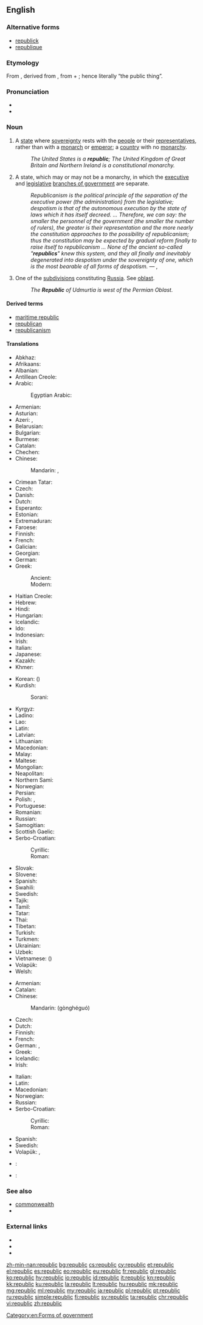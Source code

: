 ==English==

===Alternative forms===
* [[republick]] {{qualifier|obsolete}}
* [[republique]] {{qualifier|obsolete}}

===Etymology===
From {{etyl|fr|en}} {{term|république||republic|lang=fr}}, derived from {{etyl|la|en}} {{term|rēs publica||republic|lang=la}}, from {{term|rēs||thing|lang=la}} + {{term|publicus|pūblica|public|lang=la}}; hence literally “the public thing”.

===Pronunciation===
* {{audio|En-us-republic.ogg|Audio (US)}}
* {{hyphenation|re|pub|lic}}

===Noun===
{{en-noun}}

# A [[state]] where [[sovereignty]] rests with the [[people]] or their [[representatives]], rather than with a [[monarch]] or [[emperor]]; a [[country]] with no [[monarchy]].
#: ''The United States is a '''republic'''; The United Kingdom of Great Britain and Northern Ireland is a constitutional monarchy.''
# {{context|archaic|lang=en}} A state, which may or may not be a monarchy, in which the [[executive]] and [[legislative]] [[branch of government|branches of government]] are separate.
#: ''Republicanism is the political principle of the separation of the executive power (the administration) from the legislative; despotism is that of the autonomous execution by the state of laws which it has itself decreed. ... Therefore, we can say: the smaller the personnel of the government (the smaller the number of rulers), the greater is their representation and the more nearly the constitution approaches to the possibility of republicanism; thus the constitution may be expected by gradual reform finally to raise itself to republicanism ... None of the ancient so-called "'''republics'''" knew this system, and they all finally and inevitably degenerated into despotism under the sovereignty of one, which is the most bearable of all forms of despotism.'' &mdash; {{w|Immanuel Kant}}, {{w|Perpetual Peace}}
# One of the [[subdivision]]s constituting [[Russia]]. See [[oblast]].
#: ''The '''Republic''' of Udmurtia is west of the Permian Oblast.''

====Derived terms====
* [[maritime republic]]
* [[republican]]
* [[republicanism]]

====Translations====
{{trans-top|a type of state}}
* Abkhaz: {{qualifier|definite}} {{t|ab|ареспублика|tr=arespublika|sc=Cyrl}}
* Afrikaans: {{t|af|republiek}}
* Albanian: {{t|sq|republikë|f}}
* Antillean Creole: {{t|gcf|répiblik}}
* Arabic: {{t|ar|جمهورية|f|tr=jumhuriyya|sc=Arab}}
*: Egyptian Arabic: {{t|arz|جمهورية|f|tr=gumhoreya|sc=Arab}}
* Armenian: {{t|hy|հանրապետություն|tr=hanrapetut’yun}}
* Asturian: {{t+|ast|república|f}}
* Azeri: {{t|az|respublika}}, {{t|az|cümhuriyyət}}
* Belarusian: {{t|be|рэспубліка|f|tr=respúblika|sc=Cyrl}}
* Bulgarian: {{t+|bg|република|f|tr=repúblika|sc=Cyrl}}
* Burmese: {{t+|my|သမ္မတနိုင်ငံ|tr=thama̱da. nain gan|sc=Mymr}}
* Catalan: {{t|ca|república|f}}
* Chechen: {{t|ce|пачхьалкх}}
* Chinese:
*: Mandarin: {{t|cmn|共和國|sc=Hani}}, {{t+|cmn|共和国|tr=gònghéguó|sc=Hani}}
* Crimean Tatar: {{t|crh|cumhuriyet}}
* Czech: {{t+|cs|republika|f}}
* Danish: {{t+|da|republik|c}}
* Dutch: {{t+|nl|republiek|f}}
* Esperanto: {{t|eo|respubliko}}
* Estonian: {{t+|et|vabariik}}
* Extremaduran: {{t|ext|repúbrica|f}}
* Faroese: {{t|fo|lýðveldi|n}}
* Finnish: {{t+|fi|tasavalta}}
* French: {{t+|fr|république|f}}
* Galician: {{t+|gl|república|f}}
* Georgian: {{t|ka|რესპუბლიკა|tr=respublika|sc=Geor}}
* German: {{t+|de|Republik|f}}
* Greek:
*: Ancient: {{t|grc|πολιτεία|f}}
*: Modern: {{t+|el|δημοκρατία|f|tr=ðīmokratía}}
* Haitian Creole: {{t|ht|repiblik}}
* Hebrew: {{t+|he|רפובליקה|f|tr=repúblika|sc=Hebr}}
* Hindi: {{t|hi|गणराज्य|m|tr=gaṇrājya|sc=Deva}}
* Hungarian: {{t+|hu|köztársaság}}
* Icelandic: {{t|is|lýðveldi|n}}
* Ido: {{t+|io|republiko}}
* Indonesian: {{t+|id|republik}}
* Irish: {{t|ga|poblacht|f}}
* Italian: {{t+|it|repubblica|f}}
* Japanese: {{t+|ja|共和国|tr=きょうわこく, kyōwakoku|sc=Jpan}}
* Kazakh: {{t|kk|республика|tr=respublïka|sc=Cyrl}}
* Khmer: {{t|km|សាធារណរដ្ឋ|tr=sa thea rak nak roth|sc=Khmr}}
{{trans-mid}}
* Korean: {{t+|ko|공화국|tr=gonghwaguk|sc=Kore}} ({{t+|ko|共和國|sc=Kore}})
* Kurdish:
*: Sorani: {{t|ku|جمهوریه‌ت}}
* Kyrgyz: {{t|ky|республика|tr=respublika|sc=Cyrl}}
* Ladino: {{t|lad|repúvlika|f}}
* Lao: {{t|lo|ສາທາລະນະລັດ|tr=sā thā la na lat|sc=Laoo}}
* Latin: {{t|la|respublica|f}}
* Latvian: {{t|lv|republika|f}}
* Lithuanian: {{t+|lt|respublika|f}}
* Macedonian: {{t|mk|република|f|tr=repúblika}}
* Malay: {{t|ms|republik}}
* Maltese: {{t|mt|repubblika|f}}
* Mongolian: {{t|mn|бүгд найрамдах улс|tr=bügd najramdah uls|sc=Cyrl}}
* Neapolitan: {{t|nap|repubbreca|f}}
* Northern Sami: {{t|se|dásseváldi}}
* Norwegian: {{t+|no|republikk|m}}
* Persian: {{t+|fa|جمهوری|tr=jomhuri|sc=fa-Arab}}
* Polish: {{t+|pl|republika|f}}, {{t+|pl|rzeczpospolita|f}} {{qualifier|special cases}}
* Portuguese: {{t+|pt|república|f}}
* Romanian: {{t|ro|republică|f}}
* Russian: {{t+|ru|республика|f|tr=respúblika}}
* Samogitian: {{t|sgs|respoblėka|f}}
* Scottish Gaelic: {{t|gd|poblachd|f}}
* Serbo-Croatian:
*: Cyrillic: {{t|sh|република|f|sc=Cyrl}}
*: Roman: {{t|sh|republika|f}}
* Slovak: {{t|sk|republika|f}}
* Slovene: {{t+|sl|republika|f}}
* Spanish: {{t+|es|república|f}}
* Swahili: {{t+|sw|jamhuri}}
* Swedish: {{t+|sv|republik|c}}
* Tajik: {{t|tg|ҷумҳурият|tr=jumhurijat|sc=Cyrl}}
* Tamil: {{t+|ta|குடியரசு|tr=kuṭiyaracu|sc=Taml}}
* Tatar: {{t|tt|җөмһүрият|tr=cömhüriät|sc=Cyrl}}
* Thai: {{t|th|สาธารณรัฐ|tr=săataaránárát|sc=Thai}}
* Tibetan: {{t|bo|སྤྱི་མཐུན་རྒྱལ་ཁབ་|tr=spyi mthun rgyal khab|sc=Tibt}}
* Turkish: {{t+|tr|cumhuriyet}}
* Turkmen: {{t|tk|respublika}}
* Ukrainian: {{t+|uk|республіка|f|tr=respúblika}}
* Uzbek: {{t|uz|respublika}}
* Vietnamese: {{t+|vi|cộng hòa}} ({{t|vi|共和}})
* Volapük: {{t|vo|repüblikän}}
* Welsh: {{t|cy|weriniaethau|p}}
{{trans-bottom}}

{{trans-top|one of the kinds of parts constituting Russia}}
* Armenian: {{t|hy|հանրապետություն|tr=hanrapetut’yun}}
* Catalan: {{t|ca|república|f}}
* Chinese:
*: Mandarin: {{zh-ts|共和國|共和国}} (gònghéguó)
* Czech: {{t+|cs|republika}}
* Dutch: {{t+|nl|republiek|f}}
* Finnish: {{t+|fi|tasavalta}}
* French: {{t+|fr|république|f}}
* German: {{t+|de|Republik|f}}, {{t|de|Teilrepublik}}
* Greek: {{t+|el|δημοκρατία|f|tr=ðīmokratía}}
* Icelandic: {{t|is|lýðveldi|n}}
* Irish: {{t|ga|poblacht|f}}
{{trans-mid}}
* Italian: {{t+|it|repubblica|f}}
* Latin: {{t|la|respublica|f}}
* Macedonian: {{t|mk|република|f|tr=repúblika}}
* Norwegian: {{t+|no|republikk|m}}
* Russian: {{t+|ru|республика|f|tr=r'espúblika}}
* Serbo-Croatian:
*: Cyrillic: {{t|sh|република|f|sc=Cyrl}}
*: Roman: {{t|sh|republika|f}}
* Spanish: {{t+|es|república|f}}
* Swedish: {{t|sv|delrepublik|c}}
* Volapük: {{t|vo|repüblikän}}, {{t|vo|dilarepüblikän}}
{{trans-bottom}}

{{checktrans-top}}
* {{ttbc|br}}: {{t|br|republik|f}}
* {{ttbc|sw}}: {{t|sw|jamhuri}}
{{trans-bottom}}

===See also===
* [[commonwealth]]
* {{pedialite}}

===External links===
* {{R:Webster 1913}}
* {{R:Century 1911}}
* {{R:OneLook}}

[[Category:en:Forms of government]]

[[zh-min-nan:republic]]
[[bg:republic]]
[[cs:republic]]
[[cy:republic]]
[[et:republic]]
[[el:republic]]
[[es:republic]]
[[eo:republic]]
[[eu:republic]]
[[fr:republic]]
[[gl:republic]]
[[ko:republic]]
[[hy:republic]]
[[io:republic]]
[[id:republic]]
[[it:republic]]
[[kn:republic]]
[[kk:republic]]
[[ku:republic]]
[[la:republic]]
[[lt:republic]]
[[hu:republic]]
[[mk:republic]]
[[mg:republic]]
[[ml:republic]]
[[my:republic]]
[[ja:republic]]
[[pl:republic]]
[[pt:republic]]
[[ru:republic]]
[[simple:republic]]
[[fi:republic]]
[[sv:republic]]
[[ta:republic]]
[[chr:republic]]
[[vi:republic]]
[[zh:republic]]